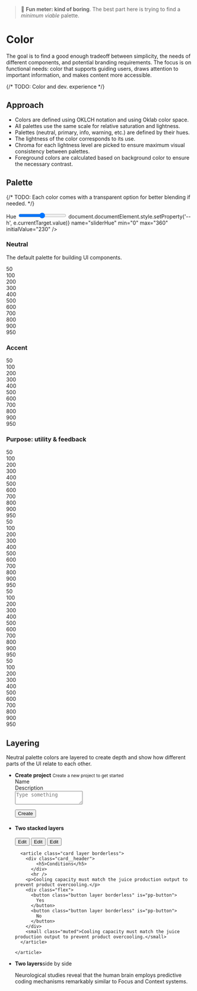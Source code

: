 
<Meta title="Foundations/Color" />

> 🫤 **Fun meter: kind of boring**. The best part here is trying to find a *minimum viable* palette.

# Color

The goal is to find a good enough tradeoff between simplicity, the needs of different components, and potential branding requirements.
The focus is on functional needs: color that supports guiding users, draws attention to important information, and makes content more accessible.

{/* TODO: Color and dev. experience */}

## Approach

- Colors are defined using OKLCH notation and using Oklab color space.
- All palettes use the same scale for relative saturation and lightness.
- Palettes (neutral, primary, info, warning, etc.) are defined by their hues.
- The lightness of the color corresponds to its use.
- Chroma for each lightness level are picked to ensure maximum visual consistency between palettes.
- Foreground colors are calculated based on background color to ensure the necessary contrast.

## Palette

{/* TODO: Each color comes with a transparent option for better blending if needed. */}

<div className="toolbar">
  <label className="hue-label" htmlFor="sliderHue">Hue</label>
  <input
    type="range"
    id="sliderHue"
    onInput={e => document.documentElement.style.setProperty('--h', e.currentTarget.value)}
    name="sliderHue"
    min="0"
    max="360"
    initialValue="230"
    />
  <span className="hue-value" id="heuValue"></span>
</div>

### Neutral
The default palette for building UI components.

<div className="docs-palette">
  <div style={{'--palette-bg': 'var(--c-neutral-50)'}}>
    50
   </div>
  <div style={{'--palette-bg': 'var(--c-neutral-100)'}}>
    100
   </div>
  <div style={{'--palette-bg': 'var(--c-neutral-200)'}}>
    200
   </div>
  <div style={{'--palette-bg': 'var(--c-neutral-300)'}}>
    300
   </div>
  <div style={{'--palette-bg': 'var(--c-neutral-400)'}}>
    400
   </div>
  <div style={{'--palette-bg': 'var(--c-neutral-500)'}}>
    500
   </div>
  <div style={{'--palette-bg': 'var(--c-neutral-600)'}}>
    600
   </div>
  <div style={{'--palette-bg': 'var(--c-neutral-700)'}}>
    700
   </div>
  <div style={{'--palette-bg': 'var(--c-neutral-800)'}}>
    800
   </div>
  <div style={{'--palette-bg': 'var(--c-neutral-900)'}}>
    900
   </div>
  <div style={{'--palette-bg': 'var(--c-neutral-950)'}}>
    950
   </div>
</div>

### Accent

<div className="docs-palette">
  <div style={{'--palette-bg': 'var(--c-neutral-50)'}}>
    50
   </div>
  <div style={{'--palette-bg': 'var(--c-accent-100)'}}>
    100
   </div>
  <div style={{'--palette-bg': 'var(--c-accent-200)'}}>
    200
   </div>
  <div style={{'--palette-bg': 'var(--c-accent-300)'}}>
    300
   </div>
  <div style={{'--palette-bg': 'var(--c-accent-400)'}}>
    400
   </div>
  <div style={{'--palette-bg': 'var(--c-accent-500)'}}>
    500
   </div>
  <div style={{'--palette-bg': 'var(--c-accent-600)'}}>
    600
   </div>
  <div style={{'--palette-bg': 'var(--c-accent-700)'}}>
    700
   </div>
  <div style={{'--palette-bg': 'var(--c-accent-800)'}}>
    800
   </div>
  <div style={{'--palette-bg': 'var(--c-accent-900)'}}>
    900
   </div>
  <div style={{'--palette-bg': 'var(--c-accent-950)'}}>
    950
   </div>
</div>

### Purpose: utility & feedback

<div className="docs-palette">
  <div style={{'--palette-bg': 'var(--c-info-50)'}}>
    50
   </div>
  <div style={{'--palette-bg': 'var(--c-info-100)'}}>
    100
   </div>
  <div style={{'--palette-bg': 'var(--c-info-200)'}}>
    200
   </div>
  <div style={{'--palette-bg': 'var(--c-info-300)'}}>
    300
   </div>
  <div style={{'--palette-bg': 'var(--c-info-400)'}}>
    400
   </div>
  <div style={{'--palette-bg': 'var(--c-info-500)'}}>
    500
   </div>
  <div style={{'--palette-bg': 'var(--c-info-600)'}}>
    600
   </div>
  <div style={{'--palette-bg': 'var(--c-info-700)'}}>
    700
   </div>
  <div style={{'--palette-bg': 'var(--c-info-800)'}}>
    800
   </div>
  <div style={{'--palette-bg': 'var(--c-info-900)'}}>
    900
   </div>
  <div style={{'--palette-bg': 'var(--c-info-950)'}}>
    950
   </div>
</div>
<div className="docs-palette">
  <div style={{'--palette-bg': 'var(--c-success-50)'}}>
    50
   </div>
  <div style={{'--palette-bg': 'var(--c-success-100)'}}>
    100
   </div>
  <div style={{'--palette-bg': 'var(--c-success-200)'}}>
    200
   </div>
  <div style={{'--palette-bg': 'var(--c-success-300)'}}>
    300
   </div>
  <div style={{'--palette-bg': 'var(--c-success-400)'}}>
    400
   </div>
  <div style={{'--palette-bg': 'var(--c-success-500)'}}>
    500
   </div>
  <div style={{'--palette-bg': 'var(--c-success-600)'}}>
    600
   </div>
  <div style={{'--palette-bg': 'var(--c-success-700)'}}>
    700
   </div>
  <div style={{'--palette-bg': 'var(--c-success-800)'}}>
    800
   </div>
  <div style={{'--palette-bg': 'var(--c-success-900)'}}>
    900
   </div>
  <div style={{'--palette-bg': 'var(--c-success-950)'}}>
    950
   </div>
</div>
<div className="docs-palette">
  <div style={{'--palette-bg': 'var(--c-danger-50)'}}>
    50
   </div>
  <div style={{'--palette-bg': 'var(--c-danger-100)'}}>
    100
   </div>
  <div style={{'--palette-bg': 'var(--c-danger-200)'}}>
    200
   </div>
  <div style={{'--palette-bg': 'var(--c-danger-300)'}}>
    300
   </div>
  <div style={{'--palette-bg': 'var(--c-danger-400)'}}>
    400
   </div>
  <div style={{'--palette-bg': 'var(--c-danger-500)'}}>
    500
   </div>
  <div style={{'--palette-bg': 'var(--c-danger-600)'}}>
    600
   </div>
  <div style={{'--palette-bg': 'var(--c-danger-700)'}}>
    700
   </div>
  <div style={{'--palette-bg': 'var(--c-danger-800)'}}>
    800
   </div>
  <div style={{'--palette-bg': 'var(--c-danger-900)'}}>
    900
   </div>
  <div style={{'--palette-bg': 'var(--c-danger-950)'}}>
    950
   </div>
</div>
<div className="docs-palette">
  <div style={{'--palette-bg': 'var(--c-warning-50)'}}>
    50
   </div>
  <div style={{'--palette-bg': 'var(--c-warning-100)'}}>
    100
   </div>
  <div style={{'--palette-bg': 'var(--c-warning-200)'}}>
    200
   </div>
  <div style={{'--palette-bg': 'var(--c-warning-300)'}}>
    300
   </div>
  <div style={{'--palette-bg': 'var(--c-warning-400)'}}>
    400
   </div>
  <div style={{'--palette-bg': 'var(--c-warning-500)'}}>
    500
   </div>
  <div style={{'--palette-bg': 'var(--c-warning-600)'}}>
    600
   </div>
  <div style={{'--palette-bg': 'var(--c-warning-700)'}}>
    700
   </div>
  <div style={{'--palette-bg': 'var(--c-warning-800)'}}>
    800
   </div>
  <div style={{'--palette-bg': 'var(--c-warning-900)'}}>
    900
   </div>
  <div style={{'--palette-bg': 'var(--c-warning-950)'}}>
    950
   </div>
</div>

## Layering

Neutral palette colors are layered to create depth and show how different parts of the UI relate to each other.

<div id="story--compositions-card--header" class="sb-story sb-unstyled" data-story-block="true">
<div id="story--compositions-card--header-inner" data-name="Header">
<div id="root-inner">
<ul class="cards layout-grid">
  <li>
    <article class="card">
      <div class="card__header">
        <div>
          <strong class="block">Create project</strong>
          <small class="muted">Create a new project to get started</small>
        </div>
      </div>
      <form class="flow">
        <div class="flow">
          <label>Name</label>
          <pp-input type="text"></pp-input>
        </div>
        <div class="flow">
          <label>Description</label>
          <div class="grow-wrap">
            <textarea placeholder="Type something" name="text" id="text" onInput="this.parentNode.dataset.replicatedValue = this.value"></textarea>
          </div>
        </div>
      </form>
      <div class="card__actions">
          <button class="button" is="pp-buton">
            Create
          </button>
        </div>
    </article>
  </li>
  <li>
    <article class="card layer">
      <div class="card__header">
        <div class="layout-flex">
          <span class="badge badge--info"></span>
          <h4>Two stacked layers</h4>
        </div>
        <div class="">
          <button class="button button--plain" is="pp-buton">
            <iconify-icon class="icon" icon="ph:info"></iconify-icon><span class="inclusively-hidden">Edit</span>
          </button>
          <button class="button button--plain" is="pp-buton">
            <iconify-icon class="icon" icon="ph:pencil-simple"></iconify-icon><span class="inclusively-hidden">Edit</span>
          </button>
          <button class="button button--plain" is="pp-buton">
            <iconify-icon class="icon" icon="ph:dots-three"></iconify-icon><span class="inclusively-hidden">Edit</span>
          </button>
        </div>
      </div>

      <article class="card layer borderless">
        <div class="card__header">
            <h5>Conditions</h5>
          </div>
          <hr />
        <p>Cooling capacity must match the juice production output to prevent product overcooling.</p>
        <div class="flex">
          <button class="button layer borderless" is="pp-button">
            Yes
          </button>
          <button class="button layer borderless" is="pp-button">
            No
          </button>
        </div>
        <small class="muted">Cooling capacity must match the juice production output to prevent product overcooling.</small>
      </article>

    </article>
  </li>
  <li>
    <article class="card layer">
      <div class="card__header layer">
        <div class="layout-flex">
          <iconify-icon class="icon" icon="ph:circle-dashed-bold"></iconify-icon>
          <strong>Two layers</strong><span class="muted">side by side</span>
        </div>
      </div>
      <p>Neurological studies reveal that the human brain employs predictive coding mechanisms remarkably similar to Focus and Context systems.</p>
    </article>
  </li>
</ul>
</div></div></div>